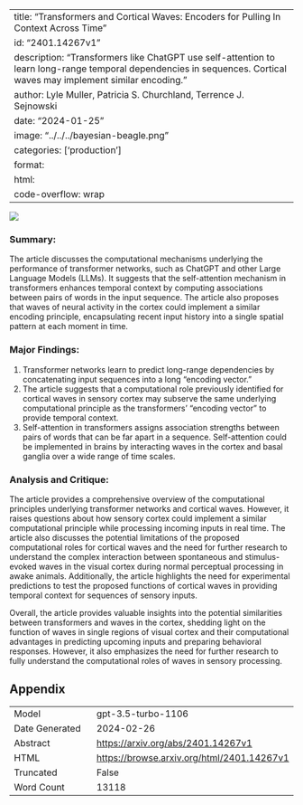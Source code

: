 
---
title: "Transformers and Cortical Waves: Encoders for Pulling In Context Across Time"
id: "2401.14267v1"
description: "Transformers like ChatGPT use self-attention to learn long-range temporal dependencies in sequences. Cortical waves may implement similar encoding."
author: Lyle Muller, Patricia S. Churchland, Terrence J. Sejnowski
date: "2024-01-25"
image: "../../../bayesian-beagle.png"
categories: ['production']
format:
  html:
    code-overflow: wrap
---

![](../../../bayesian-beagle.png)

### **Summary:**
The article discusses the computational mechanisms underlying the performance of transformer networks, such as ChatGPT and other Large Language Models (LLMs). It suggests that the self-attention mechanism in transformers enhances temporal context by computing associations between pairs of words in the input sequence. The article also proposes that waves of neural activity in the cortex could implement a similar encoding principle, encapsulating recent input history into a single spatial pattern at each moment in time.

### Major Findings:
1. Transformer networks learn to predict long-range dependencies by concatenating input sequences into a long "encoding vector."
2. The article suggests that a computational role previously identified for cortical waves in sensory cortex may subserve the same underlying computational principle as the transformers' "encoding vector" to provide temporal context.
3. Self-attention in transformers assigns association strengths between pairs of words that can be far apart in a sequence. Self-attention could be implemented in brains by interacting waves in the cortex and basal ganglia over a wide range of time scales.

### Analysis and Critique:
The article provides a comprehensive overview of the computational principles underlying transformer networks and cortical waves. However, it raises questions about how sensory cortex could implement a similar computational principle while processing incoming inputs in real time. The article also discusses the potential limitations of the proposed computational roles for cortical waves and the need for further research to understand the complex interaction between spontaneous and stimulus-evoked waves in the visual cortex during normal perceptual processing in awake animals. Additionally, the article highlights the need for experimental predictions to test the proposed functions of cortical waves in providing temporal context for sequences of sensory inputs.

Overall, the article provides valuable insights into the potential similarities between transformers and waves in the cortex, shedding light on the function of waves in single regions of visual cortex and their computational advantages in predicting upcoming inputs and preparing behavioral responses. However, it also emphasizes the need for further research to fully understand the computational roles of waves in sensory processing.

## Appendix

|          |          |
|----------|----------|
| Model     | gpt-3.5-turbo-1106       |
| Date Generated     | 2024-02-26       |
| Abstract | [https://arxiv.org/abs/2401.14267v1](https://arxiv.org/abs/2401.14267v1)        |
| HTML     | [https://browse.arxiv.org/html/2401.14267v1](https://browse.arxiv.org/html/2401.14267v1)       |
| Truncated       | False       |
| Word Count       | 13118       |